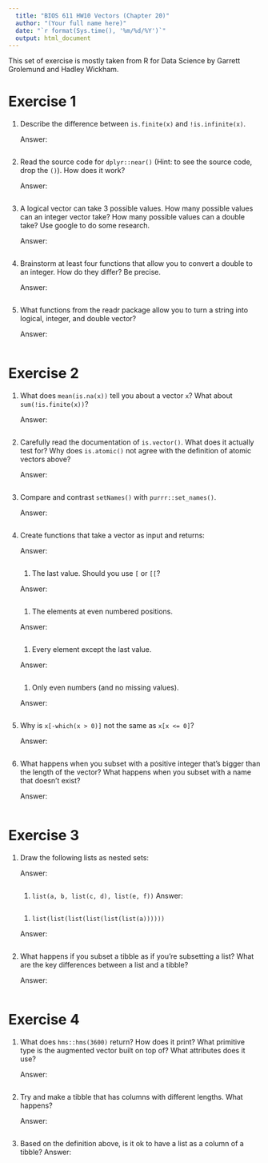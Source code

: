```yaml
---
  title: "BIOS 611 HW10 Vectors (Chapter 20)"
  author: "(Your full name here)"
  date: "`r format(Sys.time(), '%m/%d/%Y')`"
  output: html_document
---
```


  This set of exercise is mostly taken from R for Data Science by Garrett Grolemund and Hadley Wickham.

# Exercise 1

1.  Describe the difference between `is.finite(x)` and  `!is.infinite(x)`.

    Answer: 

    ```r

    ```

2.  Read the source code for `dplyr::near()` (Hint: to see the source code,
    drop the `()`). How does it work? 

    Answer: 

    ```r

    ```

3.  A logical vector can take 3 possible values. How many possible
    values can an integer vector take? How many possible values can
    a double take? Use google to do some research.

    Answer: 

    ```r

    ```

4.  Brainstorm at least four functions that allow you to convert a double to an
    integer. How do they differ? Be precise.
    
    Answer: 

    ```r

    ```

5.  What functions from the readr package allow you to turn a string
    into logical, integer, and double vector?

    Answer: 

    ```r

    ```

# Exercise 2

1.  What does `mean(is.na(x))` tell you about a vector `x`? What about
    `sum(!is.finite(x))`?

    Answer: 

    ```r

    ```

2.  Carefully read the documentation of `is.vector()`. What does it actually
    test for? Why does `is.atomic()` not agree with the definition of 
    atomic vectors above?
    
    Answer: 

    ```r

    ```

3.  Compare and contrast `setNames()` with `purrr::set_names()`.

    Answer: 

    ```r

    ```

4.  Create functions that take a vector as input and returns:
    
    Answer: 

    ```r

    ```

    1. The last value.  Should you use `[` or `[[`?

    Answer: 

    ```r

    ```

    1. The elements at even numbered positions.
    
    Answer: 

    ```r

    ```

    1. Every element except the last value.
    
    Answer: 

    ```r

    ```

    1. Only even numbers (and no missing values).

    Answer: 

    ```r

    ```

5.  Why is `x[-which(x > 0)]` not the same as `x[x <= 0]`? 

    Answer: 

    ```r

    ```

6.  What happens when you subset with a positive integer that's bigger
    than the length of the vector? What happens when you subset with a 
    name that doesn't exist?

    Answer: 

    ```r

    ```

# Exercise 3

1.  Draw the following lists as nested sets:

    Answer: 

    ```r

    ```

    1.  `list(a, b, list(c, d), list(e, f))`
    Answer: 

    ```r

    ```

    1.  `list(list(list(list(list(list(a))))))`

    Answer: 

    ```r

    ```

2.  What happens if you subset a tibble as if you're subsetting a list?
    What are the key differences between a list and a tibble?

    Answer: 

    ```r

    ```

# Exercise 4

1.  What does `hms::hms(3600)` return? How does it print? What primitive
    type is the augmented vector built on top of? What attributes does it 
    use?
    
    Answer: 

    ```r

    ```

2.  Try and make a tibble that has columns with different lengths. What
    happens?

    Answer: 

    ```r

    ```

3.  Based on the definition above, is it ok to have a list as a
    column of a tibble?
    Answer: 

    ```r

    ```

